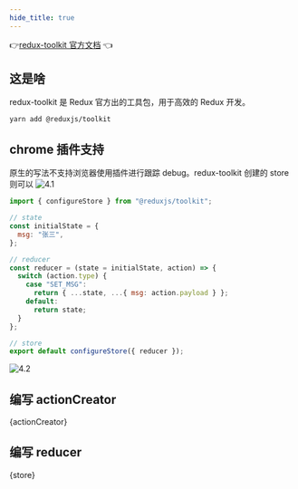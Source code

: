 ```yaml
---
hide_title: true
---
```



👉[redux-toolkit 官方文档](https://redux-toolkit.js.org) 👈

## 这是啥

redux-toolkit 是 Redux 官方出的工具包，用于高效的 Redux 开发。

```shell
yarn add @reduxjs/toolkit
```

## chrome 插件支持

原生的写法不支持浏览器使用插件进行跟踪 debug。redux-toolkit 创建的 store 则可以
![4.1](/img/redux/4.1.png)

```jsx title="/src/store/index.jsx"
import { configureStore } from "@reduxjs/toolkit";

// state
const initialState = {
  msg: "张三",
};

// reducer
const reducer = (state = initialState, action) => {
  switch (action.type) {
    case "SET_MSG":
      return { ...state, ...{ msg: action.payload } };
    default:
      return state;
  }
};

// store
export default configureStore({ reducer });
```

![4.2](/img/redux/4.2.gif)

## 编写 actionCreator

<CodeBlock language="js" title="src/store/action-creator.js">
  {actionCreator}
</CodeBlock>

## 编写 reducer

<CodeBlock language="js" title="src/store/index.js">
  {store}
</CodeBlock>
